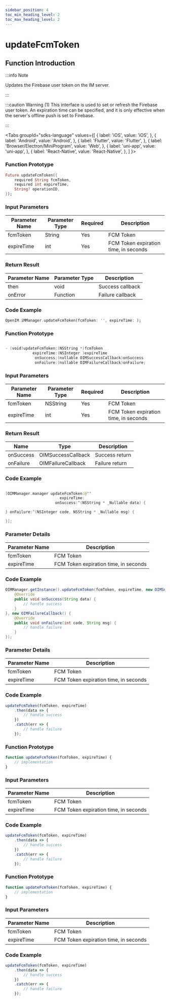 ```yaml
---
sidebar_position: 4
toc_min_heading_level: 2
toc_max_heading_level: 2
---
```


# updateFcmToken

## Function Introduction

:::info Note

Updates the Firebase user token on the IM server.

:::

:::caution Warning
(1) This interface is used to set or refresh the Firebase user token. An expiration time can be specified, and it is only effective when the server's offline push is set to Firebase.

:::

<Tabs
groupId="sdks-language"
values={[
{ label: 'iOS', value: 'iOS', },
{ label: 'Android', value: 'Android', },
{ label: 'Flutter', value: 'Flutter', },
{ label: 'Browser/Electron/MiniProgram', value: 'Web', },
{ label: 'uni-app', value: 'uni-app', },
{ label: 'React-Native', value: 'React-Native', },
]
}>

<TabItem value="Flutter">

### Function Prototype

```dart showLineNumbers
Future updateFcmToken({
    required String fcmToken,
    required int expireTime,
    String? operationID,
});
```

### Input Parameters

| Parameter Name  | Parameter Type | Required | Description                   |
| ----------------| ----------------| -------- | ------------------------------|
| fcmToken        | String          | Yes      | FCM Token                     |
| expireTime      | int             | Yes      | FCM Token expiration time, in seconds |

### Return Result

| Parameter Name  | Parameter Type | Description         |
| ----------------| ----------------| --------------------|
| then            | void            | Success callback     |
| onError         | Function        | Failure callback     |

### Code Example

```dart showLineNumbers
OpenIM.iMManager.updateFcmToken(fcmToken: '', expireTime: );
```

</TabItem>

<TabItem value="iOS">

### Function Prototype

```swift showLineNumbers

- (void)updateFcmToken:(NSString *)fcmToken 
            expireTime:(NSInteger )expireTime
             onSuccess:(nullable OIMSuccessCallback)onSuccess
             onFailure:(nullable OIMFailureCallback)onFailure;

```

### Input Parameters

| Parameter Name  | Parameter Type | Required | Description                   |
| ----------------| ----------------| -------- | ------------------------------|
| fcmToken        | NSString        | Yes      | FCM Token                     |
| expireTime      | int             | Yes      | FCM Token expiration time, in seconds |

### Return Result

| Name      | Type                           | Description     |
| --------- | ------------------------------ | ---------------- |
| onSuccess | OIMSuccessCallback             | Success return   |
| onFailure | OIMFailureCallback             | Failure return   |

### Code Example

```swift showLineNumbers

[OIMManager.manager updateFcmToken:@"" 
                        expireTime: 
                      onSuccess:^(NSString * _Nullable data) {

} onFailure:^(NSInteger code, NSString * _Nullable msg) {

}];

```

</TabItem>

<TabItem value="Android">

### Parameter Details

| Parameter Name  | Description                 |
| ----------------| ----------------------------|
| fcmToken        | FCM Token                  |
| expireTime      | FCM Token expiration time, in seconds |

### Code Example

```java showLineNumbers
OIMManager.getInstance().updateFcmToken(fcmToken, expireTime, new OIMSuccessCallback() {
    @Override
    public void onSuccess(String data) {
        // handle success
    }
}, new OIMFailureCallback() {
    @Override
    public void onFailure(int code, String msg) {
        // handle failure
    }
});
```

</TabItem>

<TabItem value="Web">

### Parameter Details

| Parameter Name  | Description                 |
| ----------------| ----------------------------|
| fcmToken        | FCM Token                  |
| expireTime      | FCM Token expiration time, in seconds |

### Code Example

```javascript showLineNumbers
updateFcmToken(fcmToken, expireTime)
    .then(data => {
        // handle success
    })
    .catch(err => {
        // handle failure
    });
```

</TabItem>

<TabItem value="uni-app">

### Function Prototype

```javascript showLineNumbers
function updateFcmToken(fcmToken, expireTime) {
    // implementation
}
```

### Input Parameters

| Parameter Name  | Description                 |
| ----------------| ----------------------------|
| fcmToken        | FCM Token                  |
| expireTime      | FCM Token expiration time, in seconds |

### Code Example

```javascript showLineNumbers
updateFcmToken(fcmToken, expireTime)
    .then(data => {
        // handle success
    })
    .catch(err => {
        // handle failure
    });
```

</TabItem>

<TabItem value="React-Native">

### Function Prototype

```javascript showLineNumbers
function updateFcmToken(fcmToken, expireTime) {
    // implementation
}
```

### Input Parameters

| Parameter Name  | Description                 |
| ----------------| ----------------------------|
| fcmToken        | FCM Token                  |
| expireTime      | FCM Token expiration time, in seconds |

### Code Example

```javascript showLineNumbers
updateFcmToken(fcmToken, expireTime)
    .then(data => {
        // handle success
    })
    .catch(err => {
        // handle failure
    });
```

</TabItem>

</Tabs>